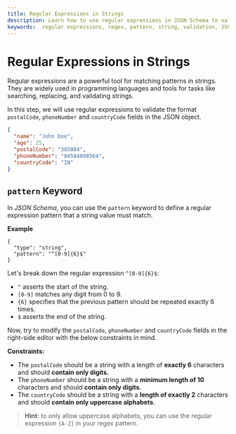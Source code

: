 ```yaml
---
title: Regular Expressions in Strings
description: Learn how to use regular expressions in JSON Schema to validate strings.
keywords:  regular expressions, regex, pattern, string, validation, JSON Schema
---
```


# Regular Expressions in Strings

Regular expressions are a powerful tool for matching patterns in strings. They are widely used in programming languages and tools for tasks like searching, replacing, and validating strings.

In this step, we will use regular expressions to validate the format `postalCode`, `phoneNumber` and `countryCode` fields in the JSON object.


```json highlightLineStart={4} highlightLineEnd={5}
{
  "name": "John Doe",
  "age": 25,
  "postalCode": "385004",
  "phoneNumber": "84584898564",
  "countryCode": "IN"
}
```

## `pattern` Keyword

In *JSON Schema*, you can use the `pattern` keyword to define a regular expression pattern that a string value must match.

**Example**

```
{
  "type": "string",
  "pattern": "^[0-9]{6}$"
}
```

Let's break down the regular expression `^[0-9]{6}$`:

- `^` asserts the start of the string.
- `[0-9]` matches any digit from 0 to 9.
- `{6}` specifies that the previous pattern should be repeated exactly 6 times.
- `$` asserts the end of the string.

Now, try to modify the `postalCode`, `phoneNumber` and `countryCode` fields in the right-side editor with the below constraints in mind.

**Constraints:**
- The `postalCode` should be a string with a length of **exactly 6** characters and should **contain only digits.**
- The `phoneNumber` should be a string with a **minimum length of 10** characters and should **contain only digits**.
-  The `countryCode` should be a string with a **length of exactly 2** characters and should **contain only uppercase alphabets**. 

> **Hint:** to only allow uppercase alphabets, you can use the regular expression `[A-Z]` in your regex pattern.